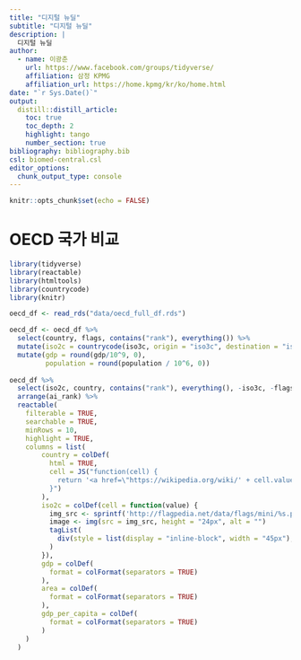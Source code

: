 ```yaml
---
title: "디지털 뉴딜"
subtitle: "디지털 뉴딜"
description: |
  디지털 뉴딜
author:
  - name: 이광춘
    url: https://www.facebook.com/groups/tidyverse/
    affiliation: 삼정 KPMG
    affiliation_url: https://home.kpmg/kr/ko/home.html
date: "`r Sys.Date()`"
output: 
  distill::distill_article:
    toc: true
    toc_depth: 2
    highlight: tango
    number_section: true
bibliography: bibliography.bib
csl: biomed-central.csl
editor_options: 
  chunk_output_type: console
---
```


```r
knitr::opts_chunk$set(echo = FALSE)
```

# OECD 국가 비교 {#oecd-comparison}


```r
library(tidyverse)
library(reactable)
library(htmltools)
library(countrycode)
library(knitr)

oecd_df <- read_rds("data/oecd_full_df.rds")

oecd_df <- oecd_df %>% 
  select(country, flags, contains("rank"), everything()) %>% 
  mutate(iso2c = countrycode(iso3c, origin = "iso3c", destination = "iso2c") %>% str_to_lower(.)) %>% 
  mutate(gdp = round(gdp/10^9, 0),
         population = round(population / 10^6, 0))
  
oecd_df %>% 
  select(iso2c, country, contains("rank"), everything(), -iso3c, -flags) %>% 
  arrange(ai_rank) %>% 
  reactable(
    filterable = TRUE,
    searchable = TRUE,
    minRows = 10,
    highlight = TRUE,
    columns = list(
        country = colDef(
          html = TRUE,
          cell = JS("function(cell) {
            return '<a href=\"https://wikipedia.org/wiki/' + cell.value + '\">' + cell.value + '</a>'
          }")
        ),
        iso2c = colDef(cell = function(value) {
          img_src <- sprintf('http://flagpedia.net/data/flags/mini/%s.png', value)
          image <- img(src = img_src, height = "24px", alt = "")
          tagList(
            div(style = list(display = "inline-block", width = "45px"), image)
          )
        }),
        gdp = colDef(
          format = colFormat(separators = TRUE)
        ),
        area = colDef(
          format = colFormat(separators = TRUE)
        ),
        gdp_per_capita = colDef(
          format = colFormat(separators = TRUE)
        )
    )
  )
```

